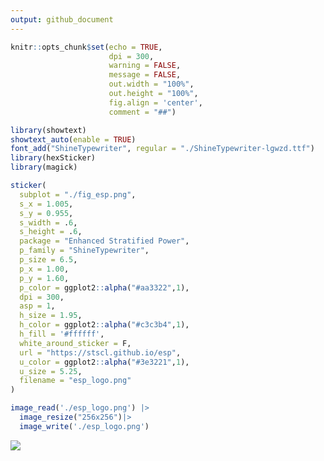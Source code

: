 ```yaml
---
output: github_document
---
```


```r
knitr::opts_chunk$set(echo = TRUE,
                      dpi = 300,
                      warning = FALSE,
                      message = FALSE,
                      out.width = "100%",
                      out.height = "100%",
                      fig.align = 'center',
                      comment = "##")
```

```r
library(showtext)
showtext_auto(enable = TRUE)
font_add("ShineTypewriter", regular = "./ShineTypewriter-lgwzd.ttf")
library(hexSticker)
library(magick)

sticker(
  subplot = "./fig_esp.png",
  s_x = 1.005,
  s_y = 0.955,
  s_width = .6,
  s_height = .6,
  package = "Enhanced Stratified Power",
  p_family = "ShineTypewriter",
  p_size = 6.5,
  p_x = 1.00,
  p_y = 1.60,
  p_color = ggplot2::alpha("#aa3322",1),
  dpi = 300,
  asp = 1,
  h_size = 1.95,
  h_color = ggplot2::alpha("#c3c3b4",1),
  h_fill = '#ffffff',
  white_around_sticker = F,
  url = "https://stscl.github.io/esp",
  u_color = ggplot2::alpha("#3e3221",1),
  u_size = 5.25,
  filename = "esp_logo.png"
)

image_read('./esp_logo.png') |> 
  image_resize("256x256")|> 
  image_write('./esp_logo.png')
```


![](./esp_logo.png)

